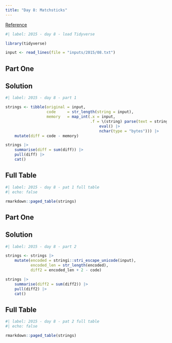 ```yaml
---
title: "Day 8: Matchsticks"
---
```


[Reference](https://adventofcode.com/2015/day/8)

```r
#| label: 2015 - day 8 - load Tidyverse

library(tidyverse)

input <- read_lines(file = "inputs/2015/08.txt")
```

## Part One

::: {.panel-tabset}

## Solution

```r
#| label: 2015 - day 8 - part 1

strings <- tibble(original = input,
                  code     = str_length(string = input),
                  memory   = map_int(.x = input, 
                                     .f = \(string) parse(text = string) |> 
                                         eval() |> 
                                         nchar(type = "bytes"))) |> 
    mutate(diff = code - memory)

strings |>     
    summarise(diff = sum(diff)) |> 
    pull(diff) |> 
    cat()
```

## Full Table

```r
#| label: 2015 - day 8 - pat 1 full table
#| echo: false

rmarkdown::paged_table(strings)
```

:::

## Part One

::: {.panel-tabset}

## Solution

```r
#| label: 2015 - day 8 - part 2

strings <- strings |> 
    mutate(encoded = stringi::stri_escape_unicode(input),
           encoded_len = str_length(encoded),
           diff2 = encoded_len + 2 - code)

strings |>     
    summarise(diff2 = sum(diff2)) |> 
    pull(diff2) |> 
    cat()
```

## Full Table

```r
#| label: 2015 - day 8 - pat 2 full table
#| echo: false

rmarkdown::paged_table(strings)
```

:::
